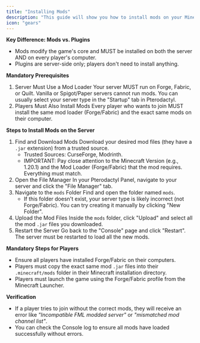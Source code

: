 ```yaml
---
title: "Installing Mods"
description: "This guide will show you how to install mods on your Minecraft server. This process is different from installing plugins."
icon: "gears"
---
```


**Key Difference: Mods vs. Plugins**

- Mods modify the game's core and MUST be installed on both the server AND on every player's computer.
- Plugins are server-side only; players don't need to install anything.

**Mandatory Prerequisites**

1. Server Must Use a Mod Loader Your server MUST run on Forge, Fabric, or Quilt. Vanilla or Spigot/Paper servers cannot run mods. You can usually select your server type in the "Startup" tab in Pterodactyl.
2. Players Must Also Install Mods Every player who wants to join MUST install the same mod loader (Forge/Fabric) and the exact same mods on their computer.

**Steps to Install Mods on the Server**

1. Find and Download Mods Download your desired mod files (they have a `.jar` extension) from a trusted source.
   - Trusted Sources: CurseForge, Modrinth.
   - IMPORTANT: Pay close attention to the Minecraft Version (e.g., 1.20.1) and the Mod Loader (Forge/Fabric) that the mod requires. Everything must match.
2. Open the File Manager In your Pterodactyl Panel, navigate to your server and click the "File Manager" tab.
3. Navigate to the `mods` Folder Find and open the folder named `mods`.
   - If this folder doesn't exist, your server type is likely incorrect (not Forge/Fabric). You can try creating it manually by clicking "New Folder".
4. Upload the Mod Files Inside the `mods` folder, click "Upload" and select all the mod `.jar` files you downloaded.
5. Restart the Server Go back to the "Console" page and click "Restart". The server must be restarted to load all the new mods.

**Mandatory Steps for Players**

- Ensure all players have installed Forge/Fabric on their computers.
- Players must copy the exact same mod `.jar` files into their `.minecraft/mods` folder in their Minecraft installation directory.
- Players must launch the game using the Forge/Fabric profile from the Minecraft Launcher.

**Verification**

- If a player tries to join without the correct mods, they will receive an error like _"Incompatible FML modded server"_ or _"mismatched mod channel list"_.
- You can check the Console log to ensure all mods have loaded successfully without errors.